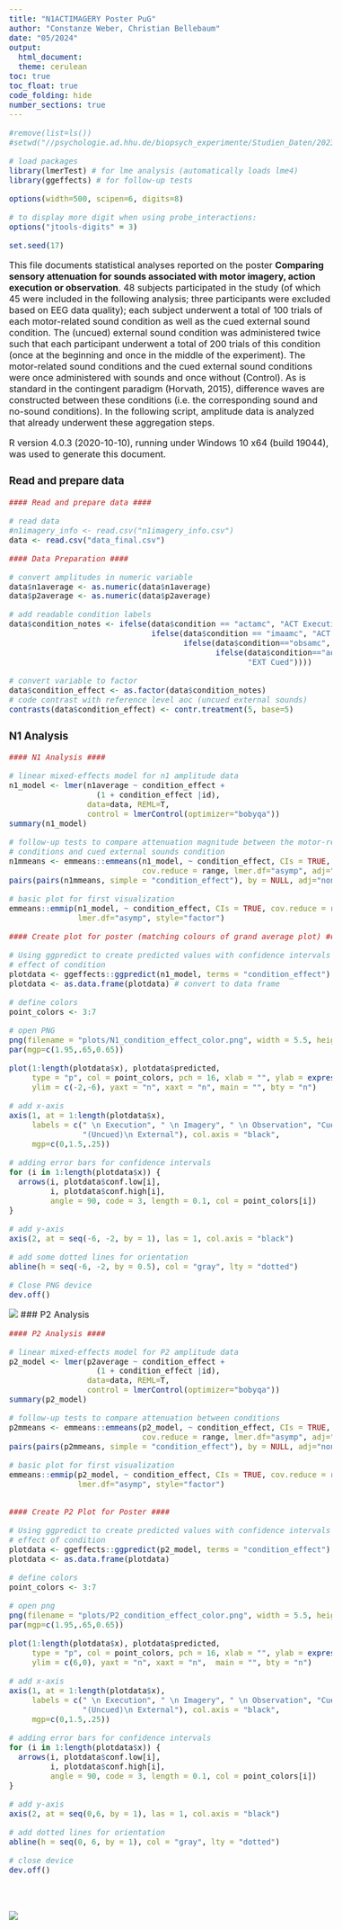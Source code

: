 ---
title: "N1ACTIMAGERY Poster PuG"
author: "Constanze Weber, Christian Bellebaum"
date: "05/2024"
output: 
  html_document:
  theme: cerulean
toc: true
toc_float: true
code_folding: hide
number_sections: true
---
  
```{r echo=FALSE, include=FALSE}
#remove(list=ls())
#setwd("//psychologie.ad.hhu.de/biopsych_experimente/Studien_Daten/2023_CW_N1ACTIMAGERY/data/analysis_pug")

# load packages
library(lmerTest) # for lme analysis (automatically loads lme4)
library(ggeffects) # for follow-up tests

options(width=500, scipen=6, digits=8)

# to display more digit when using probe_interactions:
options("jtools-digits" = 3)

set.seed(17)

```

<style type="text/css">
  body{
    font-size: 12pt;
  }
</style>
  
This file documents statistical analyses reported on the poster **Comparing sensory attenuation for sounds associated with motor imagery, action execution or observation**. 48 subjects participated in the study (of which 45 were included in the following analysis; three participants were excluded based on EEG data quality); each subject underwent a total of 100 trials of each motor-related sound condition as well as the cued external sound condition. The (uncued) external sound condition was administered twice such that each participant underwent a total of 200 trials of this condition (once at the beginning and once in the middle of the experiment). The motor-related sound conditions and the cued external sound conditions were once administered with sounds and once without (Control). As is standard in the contingent paradigm (Horvath, 2015), difference waves are constructed between these conditions (i.e. the corresponding sound and no-sound conditions). In the following script, amplitude data is analyzed that already underwent these aggregation steps. 

R version 4.0.3 (2020-10-10), running under Windows 10 x64 (build 19044), was used to generate this document.

### Read and prepare data

``` {r}
#### Read and prepare data ####

# read data
#n1imagery_info <- read.csv("n1imagery_info.csv")
data <- read.csv("data_final.csv")

#### Data Preparation ####

# convert amplitudes in numeric variable
data$n1average <- as.numeric(data$n1average) 
data$p2average <- as.numeric(data$p2average)

# add readable condition labels
data$condition_notes <- ifelse(data$condition == "actamc", "ACT Execution",
                               ifelse(data$condition == "imaamc", "ACT Imagery",
                                      ifelse(data$condition=="obsamc", "ACT Observation",
                                             ifelse(data$condition=="aoc", "EXT Uncued",
                                                    "EXT Cued")))) 

# convert variable to factor
data$condition_effect <- as.factor(data$condition_notes)
# code contrast with reference level aoc (uncued external sounds)
contrasts(data$condition_effect) <- contr.treatment(5, base=5)

```


### N1 Analysis
``` {r}
#### N1 Analysis ####

# linear mixed-effects model for n1 amplitude data
n1_model <- lmer(n1average ~ condition_effect + 
                   (1 + condition_effect |id),
                 data=data, REML=T,
                 control = lmerControl(optimizer="bobyqa"))
summary(n1_model)

# follow-up tests to compare attenuation magnitude between the motor-related
# conditions and cued external sounds condition
n1mmeans <- emmeans::emmeans(n1_model, ~ condition_effect, CIs = TRUE, 
                             cov.reduce = range, lmer.df="asymp", adj="bonf", infer=T)
pairs(pairs(n1mmeans, simple = "condition_effect"), by = NULL, adj="none")

# basic plot for first visualization
emmeans::emmip(n1_model, ~ condition_effect, CIs = TRUE, cov.reduce = range,
               lmer.df="asymp", style="factor")

#### Create plot for poster (matching colours of grand average plot) ####

# Using ggpredict to create predicted values with confidence intervals for the
# effect of condition
plotdata <- ggeffects::ggpredict(n1_model, terms = "condition_effect")
plotdata <- as.data.frame(plotdata) # convert to data frame

# define colors
point_colors <- 3:7

# open PNG
png(filename = "plots/N1_condition_effect_color.png", width = 5.5, height = 4, units = "in", res = 400)
par(mgp=c(1.95,.65,0.65)) 

plot(1:length(plotdata$x), plotdata$predicted,  
     type = "p", col = point_colors, pch = 16, xlab = "", ylab = expression("Predicted N1 amplitudes in "* mu*V),
     ylim = c(-2,-6), yaxt = "n", xaxt = "n", main = "", bty = "n")

# add x-axis
axis(1, at = 1:length(plotdata$x), 
     labels = c(" \n Execution", " \n Imagery", " \n Observation", "Cued\n External",
                "(Uncued)\n External"), col.axis = "black",
     mgp=c(0,1.5,.25))

# adding error bars for confidence intervals
for (i in 1:length(plotdata$x)) {
  arrows(i, plotdata$conf.low[i],
         i, plotdata$conf.high[i],
         angle = 90, code = 3, length = 0.1, col = point_colors[i])
}

# add y-axis
axis(2, at = seq(-6, -2, by = 1), las = 1, col.axis = "black")

# add some dotted lines for orientation
abline(h = seq(-6, -2, by = 0.5), col = "gray", lty = "dotted")

# Close PNG device
dev.off()

```
![](plots/N1_condition_effect_color.png)
### P2 Analysis
``` {r}
#### P2 Analysis ####

# linear mixed-effects model for P2 amplitude data
p2_model <- lmer(p2average ~ condition_effect + 
                   (1 + condition_effect |id),
                 data=data, REML=T,
                 control = lmerControl(optimizer="bobyqa"))
summary(p2_model)

# follow-up tests to compare attenuation between conditions
p2mmeans <- emmeans::emmeans(p2_model, ~ condition_effect, CIs = TRUE, 
                             cov.reduce = range, lmer.df="asymp", adj="bonf", infer=T)
pairs(pairs(p2mmeans, simple = "condition_effect"), by = NULL, adj="none")

# basic plot for first visualization
emmeans::emmip(p2_model, ~ condition_effect, CIs = TRUE, cov.reduce = range,
               lmer.df="asymp", style="factor")


#### Create P2 Plot for Poster ####

# Using ggpredict to create predicted values with confidence intervals for the
# effect of condition
plotdata <- ggeffects::ggpredict(p2_model, terms = "condition_effect")
plotdata <- as.data.frame(plotdata)

# define colors
point_colors <- 3:7

# open png
png(filename = "plots/P2_condition_effect_color.png", width = 5.5, height = 4, units = "in", res = 400)
par(mgp=c(1.95,.65,0.65))

plot(1:length(plotdata$x), plotdata$predicted,  
     type = "p", col = point_colors, pch = 16, xlab = "", ylab = expression("Predicted P2 amplitudes in "* mu*V),
     ylim = c(6,0), yaxt = "n", xaxt = "n",  main = "", bty = "n")

# add x-axis
axis(1, at = 1:length(plotdata$x), 
     labels = c(" \n Execution", " \n Imagery", " \n Observation", "Cued\n External",
                "(Uncued)\n External"), col.axis = "black",
     mgp=c(0,1.5,.25))

# adding error bars for confidence intervals
for (i in 1:length(plotdata$x)) {
  arrows(i, plotdata$conf.low[i],
         i, plotdata$conf.high[i],
         angle = 90, code = 3, length = 0.1, col = point_colors[i])
}

# add y-axis
axis(2, at = seq(0,6, by = 1), las = 1, col.axis = "black")

# add dotted lines for orientation
abline(h = seq(0, 6, by = 1), col = "gray", lty = "dotted")

# close device
dev.off()





```
![](plots/P2_condition_effect_color.png)





